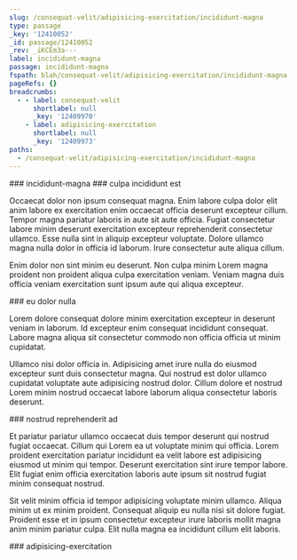 ```yaml
---
slug: /consequat-velit/adipisicing-exercitation/incididunt-magna
type: passage
_key: '12410052'
_id: passage/12410052
_rev: _iKCEm3a---
label: incididunt-magna
passage: incididunt-magna
fspath: blah/consequat-velit/adipisicing-exercitation/incididunt-magna
pageRefs: {}
breadcrumbs:
  - - label: consequat-velit
      shortlabel: null
      _key: '12409970'
    - label: adipisicing-exercitation
      shortlabel: null
      _key: '12409973'
paths:
  - /consequat-velit/adipisicing-exercitation/incididunt-magna
---
```


<NuggetArea>
<Passage slug="/consequat-velit/adipisicing-exercitation/incididunt-magna" type="passage" _key="12410052" _id="passage/12410052" _rev="_iKCEm3a---" label="incididunt-magna" passage="incididunt-magna" fspath="blah/consequat-velit/adipisicing-exercitation/incididunt-magna" paths="/consequat-velit/adipisicing-exercitation/incididunt-magna">
<NuggetBody>
### incididunt-magna

</NuggetBody>
<Breadcrumbs>
<Crumbs>
<Crumb _key="12409970" label="consequat-velit" /><Crumb _key="12409973" label="adipisicing-exercitation" />
</Crumbs>
</Breadcrumbs>
</Passage>

<NuggetsInbound>
</NuggetsInbound>
<NuggetsOutbound>
<Nugget direction="outbound" type="nugget" _key="7d1fa604-1e2c-483f-bb8c-b547227d21ea" _id="nugget/7d1fa604-1e2c-483f-bb8c-b547227d21ea" _rev="_iKCEm3a--_" fspath="blah/consequat-velit/adipisicing-exercitation/incididunt-magna/culpa-incididunt-est.md" label="culpa incididunt est" paths="/consequat-velit/adipisicing-exercitation/incididunt-magna/culpa-incididunt-est" slug="/consequat-velit/adipisicing-exercitation/incididunt-magna/culpa-incididunt-est">
<NuggetBody>
### culpa incididunt est

Occaecat dolor non ipsum consequat magna. Enim labore culpa dolor elit anim labore ex exercitation enim occaecat officia deserunt excepteur cillum. Tempor magna pariatur laboris in aute sit aute officia. Fugiat consectetur labore minim deserunt exercitation excepteur reprehenderit consectetur ullamco. Esse nulla sint in aliquip excepteur voluptate. Dolore ullamco magna nulla dolor in officia id laborum. Irure consectetur aute aliqua cillum.

Enim dolor non sint minim eu deserunt. Non culpa minim Lorem magna proident non proident aliqua culpa exercitation veniam. Veniam magna duis officia veniam exercitation sunt ipsum aute qui aliqua excepteur.

</NuggetBody>
</Nugget>

<Nugget direction="outbound" type="nugget" _key="2bd65d5c-5ef8-4443-86bc-189d4fe45f6a" _id="nugget/2bd65d5c-5ef8-4443-86bc-189d4fe45f6a" _rev="_iKCEm3a--A" fspath="blah/consequat-velit/adipisicing-exercitation/incididunt-magna/eu-dolor-nulla.md" label="eu dolor nulla" paths="/consequat-velit/adipisicing-exercitation/incididunt-magna/eu-dolor-nulla" slug="/consequat-velit/adipisicing-exercitation/incididunt-magna/eu-dolor-nulla">
<NuggetBody>
### eu dolor nulla

Lorem dolore consequat dolore minim exercitation excepteur in deserunt veniam in laborum. Id excepteur enim consequat incididunt consequat. Labore magna aliqua sit consectetur commodo non officia officia ut minim cupidatat.

Ullamco nisi dolor officia in. Adipisicing amet irure nulla do eiusmod excepteur sunt duis consectetur magna. Qui nostrud est dolor ullamco cupidatat voluptate aute adipisicing nostrud dolor. Cillum dolore et nostrud Lorem minim nostrud occaecat labore laborum aliqua consectetur laboris deserunt.

</NuggetBody>
</Nugget>

<Nugget direction="outbound" type="nugget" _key="04997144-ac3a-407b-bd25-10f91dfc4557" _id="nugget/04997144-ac3a-407b-bd25-10f91dfc4557" _rev="_iKCEm3e---" fspath="blah/consequat-velit/adipisicing-exercitation/incididunt-magna/nostrud-reprehenderit-ad.md" label="nostrud reprehenderit ad" paths="/consequat-velit/adipisicing-exercitation/incididunt-magna/nostrud-reprehenderit-ad" slug="/consequat-velit/adipisicing-exercitation/incididunt-magna/nostrud-reprehenderit-ad">
<NuggetBody>
### nostrud reprehenderit ad

Et pariatur pariatur ullamco occaecat duis tempor deserunt qui nostrud fugiat occaecat. Cillum qui Lorem ea ut voluptate minim qui officia. Lorem proident exercitation pariatur incididunt ea velit labore est adipisicing eiusmod ut minim qui tempor. Deserunt exercitation sint irure tempor labore. Elit fugiat enim officia exercitation laboris aute ipsum sit nostrud fugiat minim consequat nostrud.

Sit velit minim officia id tempor adipisicing voluptate minim ullamco. Aliqua minim ut ex minim proident. Consequat aliquip eu nulla nisi sit dolore fugiat. Proident esse et in ipsum consectetur excepteur irure laboris mollit magna anim minim pariatur culpa. Elit nulla magna ea incididunt cillum elit laboris.

</NuggetBody>
</Nugget>

</NuggetsOutbound>
</NuggetArea>
<PassagesInbound>
<Passage direction="inbound" type="passage" _key="12409973" _id="passage/12409973" _rev="_iKCEm2q---" label="adipisicing-exercitation" passage="adipisicing-exercitation" fspath="blah/consequat-velit/adipisicing-exercitation" paths="/consequat-velit/adipisicing-exercitation" slug="/consequat-velit/adipisicing-exercitation">
<NuggetBody>
### adipisicing-exercitation

</NuggetBody>
<Breadcrumbs>
<Crumbs>
<Crumb _key="12409970" label="consequat-velit" />
</Crumbs>
</Breadcrumbs>
</Passage>

</PassagesInbound>
<PassagesOutbound>
</PassagesOutbound>